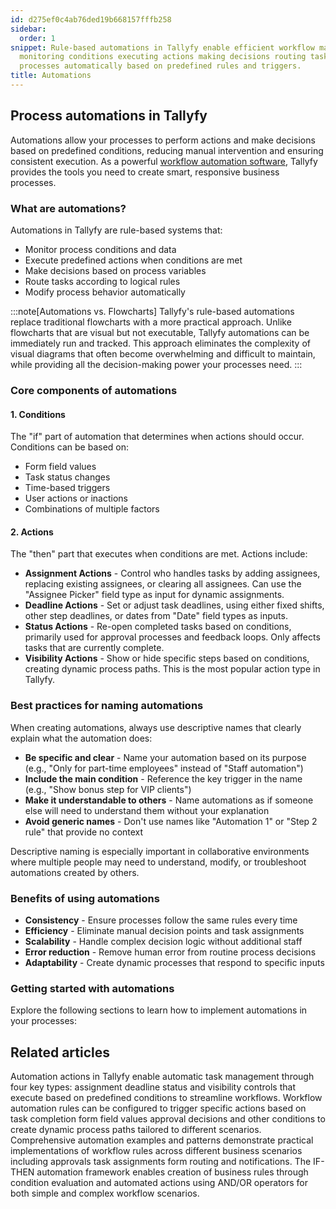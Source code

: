 ```yaml
---
id: d275ef0c4ab76ded19b668157fffb258
sidebar:
  order: 1
snippet: Rule-based automations in Tallyfy enable efficient workflow management by
  monitoring conditions executing actions making decisions routing tasks and modifying
  processes automatically based on predefined rules and triggers.
title: Automations
---
```


## Process automations in Tallyfy

Automations allow your processes to perform actions and make decisions based on predefined conditions, reducing manual intervention and ensuring consistent execution. As a powerful [workflow automation software](https://tallyfy.com/solutions/workflow-automation-software/), Tallyfy provides the tools you need to create smart, responsive business processes.

### What are automations?

Automations in Tallyfy are rule-based systems that:
- Monitor process conditions and data
- Execute predefined actions when conditions are met
- Make decisions based on process variables
- Route tasks according to logical rules
- Modify process behavior automatically

:::note[Automations vs. Flowcharts]
Tallyfy's rule-based automations replace traditional flowcharts with a more practical approach. Unlike flowcharts that are visual but not executable, Tallyfy automations can be immediately run and tracked. This approach eliminates the complexity of visual diagrams that often become overwhelming and difficult to maintain, while providing all the decision-making power your processes need.
:::

### Core components of automations

#### 1. Conditions
The "if" part of automation that determines when actions should occur. Conditions can be based on:
- Form field values
- Task status changes
- Time-based triggers
- User actions or inactions
- Combinations of multiple factors

#### 2. Actions
The "then" part that executes when conditions are met. Actions include:
- **Assignment Actions** - Control who handles tasks by adding assignees, replacing existing assignees, or clearing all assignees. Can use the "Assignee Picker" field type as input for dynamic assignments.
- **Deadline Actions** - Set or adjust task deadlines, using either fixed shifts, other step deadlines, or dates from "Date" field types as inputs.
- **Status Actions** - Re-open completed tasks based on conditions, primarily used for approval processes and feedback loops. Only affects tasks that are currently complete.
- **Visibility Actions** - Show or hide specific steps based on conditions, creating dynamic process paths. This is the most popular action type in Tallyfy.

### Best practices for naming automations

When creating automations, always use descriptive names that clearly explain what the automation does:

- **Be specific and clear** - Name your automation based on its purpose (e.g., "Only for part-time employees" instead of "Staff automation")
- **Include the main condition** - Reference the key trigger in the name (e.g., "Show bonus step for VIP clients")
- **Make it understandable to others** - Name automations as if someone else will need to understand them without your explanation
- **Avoid generic names** - Don't use names like "Automation 1" or "Step 2 rule" that provide no context

Descriptive naming is especially important in collaborative environments where multiple people may need to understand, modify, or troubleshoot automations created by others.

### Benefits of using automations

- **Consistency** - Ensure processes follow the same rules every time
- **Efficiency** - Eliminate manual decision points and task assignments
- **Scalability** - Handle complex decision logic without additional staff
- **Error reduction** - Remove human error from routine process decisions
- **Adaptability** - Create dynamic processes that respond to specific inputs

### Getting started with automations

Explore the following sections to learn how to implement automations in your processes:


<PageTree />


## Related articles
<CardGrid>
<LinkTitleCard header="<b>Automations > Actions</b>" href="/products/pro/documenting/templates/automations/actions/" > Automation actions in Tallyfy enable automatic task management through four key types: assignment deadline status and visibility controls that execute based on predefined conditions to streamline workflows. </LinkTitleCard>
<LinkTitleCard header="<b>Tutorials > Create an automation</b>" href="/products/pro/tutorials/how-can-tallyfy-automate-and-streamline-my-processes/" > Workflow automation rules can be configured to trigger specific actions based on task completion form field values approval decisions and other conditions to create dynamic process paths tailored to different scenarios. </LinkTitleCard>
<LinkTitleCard header="<b>Automations > Examples</b>" href="/products/pro/documenting/templates/automations/examples/" > Comprehensive automation examples and patterns demonstrate practical implementations of workflow rules across different business scenarios including approvals task assignments form routing and notifications. </LinkTitleCard>
<LinkTitleCard header="<b>Automations > Logic operations Explained</b>" href="/products/pro/documenting/templates/automations/logic-explained/" > The IF-THEN automation framework enables creation of business rules through condition evaluation and automated actions using AND/OR operators for both simple and complex workflow scenarios. </LinkTitleCard>
</CardGrid>